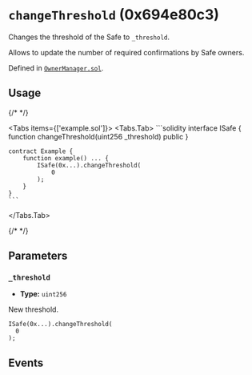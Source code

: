 

<LegacyCallout />

# `changeThreshold` (0x694e80c3)



Changes the threshold of the Safe to `_threshold`.

Allows to update the number of required confirmations by Safe owners.
<OnlySafeTxCallout />




Defined in [`OwnerManager.sol`](https://github.com/safe-global/safe-smart-account/tree/v1.3.0/contracts/base/OwnerManager.sol#L117).


## Usage

{/* <!-- vale off --> */}

<Tabs items={['example.sol']}>
  <Tabs.Tab>
    ```solidity
    interface ISafe {
        function changeThreshold(uint256 _threshold) public
    }

    contract Example {
        function example() ... {
            ISafe(0x...).changeThreshold(
                0
            );
        }
    }
    ```
  </Tabs.Tab>
</Tabs>

{/* <!-- vale on --> */}



## Parameters

### `_threshold`

  - **Type:** `uint256`

  New threshold.

  ```solidity focus=2
  ISafe(0x...).changeThreshold(
    0
  );
  ```




## Events

<ChangedThreshold />

